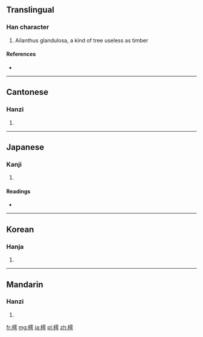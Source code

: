 ==Translingual==

===Han character===
{{Han char|rn=75|rad=木|as=11|sn=15|four=4192<sub>7</sub>|canj=木一月尸 (DMBS)}}

# Ailanthus glandulosa, a kind of tree useless as timber

====References====
* {{Han ref|kx=0550.080|dkj=15438|dj=0938.030|hdz=21278.080|uh=6A17|ud=27159|bh=E5CC|bd=58828}}

----

==Cantonese==

===Hanzi===
{{yue-hanzi|jyut=|y=syu1}}

# {{defn|Cantonese|sort=木11}}

----

==Japanese==

===Kanji===
{{ja-kanji|grade=|rs=木11}}

# {{defn|Japanese|sort=木11}}

====Readings====
* {{ja-readings|on=[[ちょ]] (cho)|kun=[[おうち]] (ouchi)}}

----

==Korean==

===Hanja===
{{ko-hanja|hangeul=저|eumhun=|rv=jeo|mr=chŏ|y=ce}}

# {{defn|Korean|sort=木11}}

----

==Mandarin==

===Hanzi===
{{cmn-hanzi|pin=[[shū]] ([[shu1]])|wg=shu<sup>1</sup>}}

# {{defn|Mandarin|sort=木11}}

[[fr:樗]]
[[mg:樗]]
[[ja:樗]]
[[pl:樗]]
[[zh:樗]]